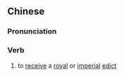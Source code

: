 ==Chinese==
{{zh-forms}}

===Pronunciation===
{{zh-pron
|m=jiēzhǐ
|h=pfs=chiap-chṳ́
|cat=v
}}

===Verb===
{{zh-verb}}

# {{lb|zh|archaic}} to [[receive]] a [[royal]] or [[imperial]] [[edict]]
